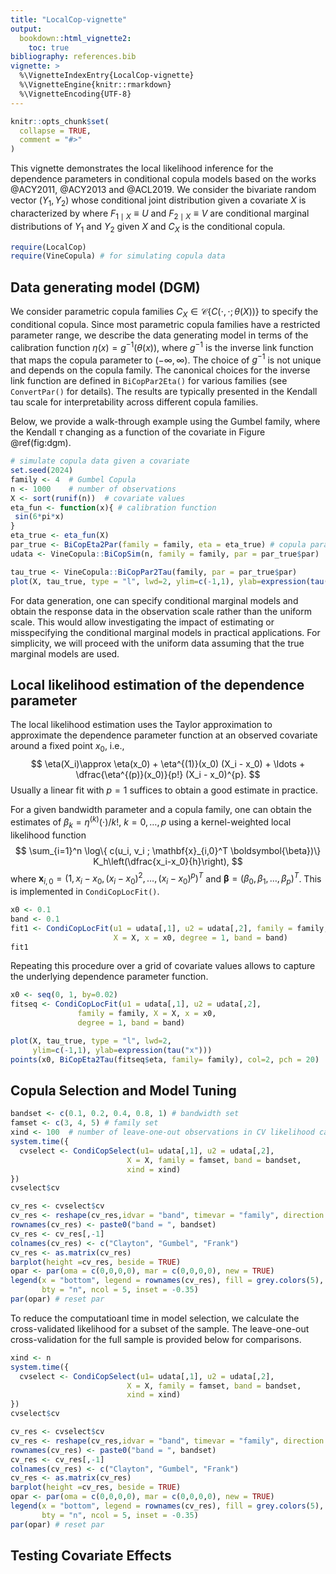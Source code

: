 ```yaml
---
title: "LocalCop-vignette"
output: 
  bookdown::html_vignette2:
    toc: true
bibliography: references.bib 
vignette: >
  %\VignetteIndexEntry{LocalCop-vignette}
  %\VignetteEngine{knitr::rmarkdown}
  %\VignetteEncoding{UTF-8}
---
```


```r
knitr::opts_chunk$set(
  collapse = TRUE,
  comment = "#>"
)
```


This vignette demonstrates the local likelihood inference for the dependence parameters in conditional copula models based on the works @ACY2011, @ACY2013 and @ACL2019.
We consider the bivariate random vector $(Y_1, Y_2)$ whose conditional joint distribution given a covariate $X$ is characterized by 
\begin{equation}
F_X(y_1, y_2 \mid x) = C_X (F_{1\mid X} (y_1 \mid x),F_{2\mid X} (y_2 \mid x) ),
\end{equation}
where $F_{1\mid X}\equiv U$ and $F_{2\mid X}\equiv V$ are conditional marginal distributions of $Y_1$ and $Y_2$ given $X$ and $C_X$ is the conditional copula. 


```r
require(LocalCop)
require(VineCopula) # for simulating copula data 
```



## Data generating model (DGM)

We consider parametric copula families $C_X \in \mathcal{C}\{ C(\cdot, \cdot; \theta (X))\}$ to specify the conditional copula. Since most parametric copula families have a restricted parameter range, we describe the data generating model in terms of the calibration function $\eta(x) = g^{-1} (\theta(x))$, where $g^{-1}$ is the inverse link function that maps the copula parameter to $(-\infty, \infty)$. The choice of $g^{-1}$ is not unique and depends on the copula family. The canonical choices for the inverse link function are defined in `BiCopPar2Eta()` for various families (see `ConvertPar()` for details). The results are typically presented in the Kendall tau scale for interpretability across different copula families. 


Below, we provide a walk-through example using the Gumbel family, where the Kendall $\tau$ changing as a function of the covariate in Figure \@ref(fig:dgm). 

```r
# simulate copula data given a covariate
set.seed(2024)
family <- 4  # Gumbel Copula 
n <- 1000    # number of observations
X <- sort(runif(n))  # covariate values
eta_fun <- function(x){ # calibration function
 sin(6*pi*x)
}
eta_true <- eta_fun(X)
par_true <- BiCopEta2Par(family = family, eta = eta_true) # copula parameter
udata <- VineCopula::BiCopSim(n, family = family, par = par_true$par)

tau_true <- VineCopula::BiCopPar2Tau(family, par = par_true$par)
plot(X, tau_true, type = "l", lwd=2, ylim=c(-1,1), ylab=expression(tau("x")))

```


For data generation, one can specify conditional marginal models and obtain the response data in the observation scale rather than the uniform scale. This would allow investigating the impact of estimating or misspecifying the conditional marginal models in practical applications. For simplicity, we will proceed with the uniform data assuming that the true marginal models are used. 


## Local likelihood estimation of the dependence parameter

The local likelihood estimation uses the Taylor approximation to approximate the dependence parameter function at an observed covariate around a fixed point $x_0$, i.e.,
$$
\eta(X_i)\approx \eta(x_0) + \eta^{(1)}(x_0) (X_i - x_0) + \ldots + \dfrac{\eta^{(p)}(x_0)}{p!} (X_i - x_0)^{p}.
$$
Usually a linear fit with $p=1$ suffices to obtain a good estimate in practice. 

For a given bandwidth parameter and a copula family, one can obtain the estimates of $\beta_k = \eta^{(k)}(\cdot)/k!$, $k=0,\ldots,p$ using a kernel-weighted local likelihood function
$$
\sum_{i=1}^n \log\{ c(u_i, v_i ; \mathbf{x}_{i,0}^T \boldsymbol{\beta})\} K_h\left(\dfrac{x_i-x_0}{h}\right),
$$
where $\mathbf{x}_{i,0} = (1, x_i-x_0, (x_i-x_0)^2, \ldots, (x_i-x_0)^p)^T$ and $\boldsymbol{\beta}= (\beta_0, \beta_1, \ldots, \beta_p)^T$. This is implemented in `CondiCopLocFit()`.

```r

x0 <- 0.1
band <- 0.1
fit1 <- CondiCopLocFit(u1 = udata[,1], u2 = udata[,2], family = family, 
                       X = X, x = x0, degree = 1, band = band)
fit1

```

Repeating this procedure over a grid of covariate values allows to capture the underlying dependence parameter function.


```r
x0 <- seq(0, 1, by=0.02)
fitseq <- CondiCopLocFit(u1 = udata[,1], u2 = udata[,2], 
               family = family, X = X, x = x0, 
               degree = 1, band = band)

plot(X, tau_true, type = "l", lwd=2,
     ylim=c(-1,1), ylab=expression(tau("x")))
points(x0, BiCopEta2Tau(fitseq$eta, family= family), col=2, pch = 20)

```


## Copula Selection and Model Tuning 


```r

bandset <- c(0.1, 0.2, 0.4, 0.8, 1) # bandwidth set
famset <- c(3, 4, 5) # family set
xind <- 100  # number of leave-one-out observations in CV likelihood calculation
system.time({
  cvselect <- CondiCopSelect(u1= udata[,1], u2 = udata[,2],
                          X = X, family = famset, band = bandset,
                          xind = xind)
})
cvselect$cv

cv_res <- cvselect$cv
cv_res <- reshape(cv_res,idvar = "band", timevar = "family", direction = "wide") 
rownames(cv_res) <- paste0("band = ", bandset)
cv_res <- cv_res[,-1]
colnames(cv_res) <- c("Clayton", "Gumbel", "Frank")
cv_res <- as.matrix(cv_res) 
barplot(height =cv_res, beside = TRUE)
opar <- par(oma = c(0,0,0,0), mar = c(0,0,0,0), new = TRUE)
legend(x = "bottom", legend = rownames(cv_res), fill = grey.colors(5),
       bty = "n", ncol = 5, inset = -0.35)
par(opar) # reset par

```


To reduce the computatioanl time in model selection, we calculate the cross-validated likelihood for a subset of the sample. The leave-one-out cross-validation for the full sample is provided below for comparisons. 

```r

xind <- n 
system.time({
  cvselect <- CondiCopSelect(u1= udata[,1], u2 = udata[,2],
                          X = X, family = famset, band = bandset,
                          xind = xind)
})
cvselect$cv

cv_res <- cvselect$cv
cv_res <- reshape(cv_res,idvar = "band", timevar = "family", direction = "wide") 
rownames(cv_res) <- paste0("band = ", bandset)
cv_res <- cv_res[,-1]
colnames(cv_res) <- c("Clayton", "Gumbel", "Frank")
cv_res <- as.matrix(cv_res) 
barplot(height =cv_res, beside = TRUE)
opar <- par(oma = c(0,0,0,0), mar = c(0,0,0,0), new = TRUE)
legend(x = "bottom", legend = rownames(cv_res), fill = grey.colors(5),
       bty = "n", ncol = 5, inset = -0.35)
par(opar) # reset par

```



## Testing Covariate Effects

